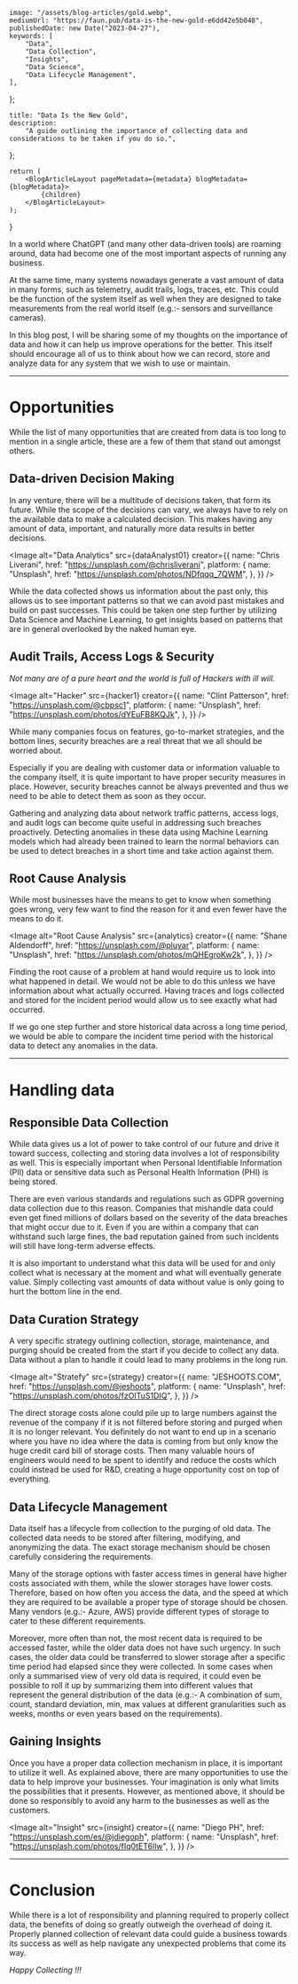 
    image: "/assets/blog-articles/gold.webp",
    mediumUrl: "https://faun.pub/data-is-the-new-gold-e6dd42e5b048",
    publishedDate: new Date("2023-04-27"),
    keywords: [
        "Data",
        "Data Collection",
        "Insights",
        "Data Science",
        "Data Lifecycle Management",
    ],
};

    title: "Data Is the New Gold",
    description:
        "A guide outlining the importance of collecting data and considerations to be taken if you do so.",
};

    return (
        <BlogArticleLayout pageMetadata={metadata} blogMetadata={blogMetadata}>
            {children}
        </BlogArticleLayout>
    );
}

In a world where ChatGPT (and many other data-driven tools) are roaming around, data had become one of the most important aspects of running any business.

At the same time, many systems nowadays generate a vast amount of data in many forms, such as telemetry, audit trails, logs, traces, etc. This could be the function of the system itself as well when they are designed to take measurements from the real world itself (e.g.:- sensors and surveillance cameras).

In this blog post, I will be sharing some of my thoughts on the importance of data and how it can help us improve operations for the better. This itself should encourage all of us to think about how we can record, store and analyze data for any system that we wish to use or maintain.

---

# Opportunities

While the list of many opportunities that are created from data is too long to mention in a single article, these are a few of them that stand out amongst others.

## Data-driven Decision Making

In any venture, there will be a multitude of decisions taken, that form its future. While the scope of the decisions can vary, we always have to rely on the available data to make a calculated decision. This makes having any amount of data, important, and naturally more data results in better decisions.

<Image
    alt="Data Analytics"
    src={dataAnalyst01}
    creator={{
        name: "Chris Liverani",
        href: "https://unsplash.com/@chrisliverani",
        platform: {
            name: "Unsplash",
            href: "https://unsplash.com/photos/NDfqqq_7QWM",
        },
    }}
/>

While the data collected shows us information about the past only, this allows us to see important patterns so that we can avoid past mistakes and build on past successes. This could be taken one step further by utilizing Data Science and Machine Learning, to get insights based on patterns that are in general overlooked by the naked human eye.

## Audit Trails, Access Logs & Security

_Not many are of a pure heart and the world is full of Hackers with ill will._

<Image
    alt="Hacker"
    src={hacker1}
    creator={{
        name: "Clint Patterson",
        href: "https://unsplash.com/@cbpsc1",
        platform: {
            name: "Unsplash",
            href: "https://unsplash.com/photos/dYEuFB8KQJk",
        },
    }}
/>

While many companies focus on features, go-to-market strategies, and the bottom lines, security breaches are a real threat that we all should be worried about.

Especially if you are dealing with customer data or information valuable to the company itself, it is quite important to have proper security measures in place. However, security breaches cannot be always prevented and thus we need to be able to detect them as soon as they occur.

Gathering and analyzing data about network traffic patterns, access logs, and audit logs can become quite useful in addressing such breaches proactively. Detecting anomalies in these data using Machine Learning models which had already been trained to learn the normal behaviors can be used to detect breaches in a short time and take action against them.

## Root Cause Analysis

While most businesses have the means to get to know when something goes wrong, very few want to find the reason for it and even fewer have the means to do it.

<Image
    alt="Root Cause Analysis"
    src={analytics}
    creator={{
        name: "Shane Aldendorff",
        href: "https://unsplash.com/@pluyar",
        platform: {
            name: "Unsplash",
            href: "https://unsplash.com/photos/mQHEgroKw2k",
        },
    }}
/>

Finding the root cause of a problem at hand would require us to look into what happened in detail. We would not be able to do this unless we have information about what actually occurred. Having traces and logs collected and stored for the incident period would allow us to see exactly what had occurred.

If we go one step further and store historical data across a long time period, we would be able to compare the incident time period with the historical data to detect any anomalies in the data.

---

# Handling data

## Responsible Data Collection

While data gives us a lot of power to take control of our future and drive it toward success, collecting and storing data involves a lot of responsibility as well. This is especially important when Personal Identifiable Information (PII) data or sensitive data such as Personal Health Information (PHI) is being stored.

There are even various standards and regulations such as GDPR governing data collection due to this reason. Companies that mishandle data could even get fined millions of dollars based on the severity of the data breaches that might occur due to it. Even if you are within a company that can withstand such large fines, the bad reputation gained from such incidents will still have long-term adverse effects.

It is also important to understand what this data will be used for and only collect what is necessary at the moment and what will eventually generate value. Simply collecting vast amounts of data without value is only going to hurt the bottom line in the end.

## Data Curation Strategy

A very specific strategy outlining collection, storage, maintenance, and purging should be created from the start if you decide to collect any data. Data without a plan to handle it could lead to many problems in the long run.

<Image
    alt="Stratefy"
    src={strategy}
    creator={{
        name: "JESHOOTS.COM",
        href: "https://unsplash.com/@jeshoots",
        platform: {
            name: "Unsplash",
            href: "https://unsplash.com/photos/fzOITuS1DIQ",
        },
    }}
/>

The direct storage costs alone could pile up to large numbers against the revenue of the company if it is not filtered before storing and purged when it is no longer relevant. You definitely do not want to end up in a scenario where you have no idea where the data is coming from but only know the huge credit card bill of storage costs. Then many valuable hours of engineers would need to be spent to identify and reduce the costs which could instead be used for R&D, creating a huge opportunity cost on top of everything.

## Data Lifecycle Management

Data itself has a lifecycle from collection to the purging of old data. The collected data needs to be stored after filtering, modifying, and anonymizing the data. The exact storage mechanism should be chosen carefully considering the requirements.

Many of the storage options with faster access times in general have higher costs associated with them, while the slower storages have lower costs. Therefore, based on how often you access the data, and the speed at which they are required to be available a proper type of storage should be chosen. Many vendors (e.g.:- Azure, AWS) provide different types of storage to cater to these different requirements.

Moreover, more often than not, the most recent data is required to be accessed faster, while the older data does not have such urgency. In such cases, the older data could be transferred to slower storage after a specific time period had elapsed since they were collected. In some cases when only a summarised view of very old data is required, it could even be possible to roll it up by summarizing them into different values that represent the general distribution of the data (e.g.:- A combination of sum, count, standard deviation, min, max values at different granularities such as weeks, months or even years based on the requirements).

## Gaining Insights

Once you have a proper data collection mechanism in place, it is important to utilize it well. As explained above, there are many opportunities to use the data to help improve your businesses. Your imagination is only what limits the possibilities that it presents. However, as mentioned above, it should be done so responsibly to avoid any harm to the businesses as well as the customers.

<Image
    alt="Insight"
    src={insight}
    creator={{
        name: "Diego PH",
        href: "https://unsplash.com/es/@jdiegoph",
        platform: {
            name: "Unsplash",
            href: "https://unsplash.com/photos/fIq0tET6llw",
        },
    }}
/>

---

# Conclusion

While there is a lot of responsibility and planning required to properly collect data, the benefits of doing so greatly outweigh the overhead of doing it. Properly planned collection of relevant data could guide a business towards its success as well as help navigate any unexpected problems that come its way.

_Happy Collecting !!!_
